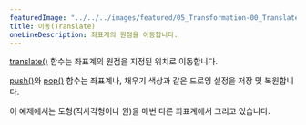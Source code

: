 ---
featuredImage: "../../../images/featured/05_Transformation-00_Translate-thumbnail.png"
title: 이동(Translate)
oneLineDescription: 좌표계의 원점을 이동합니다.
---

<a href="https://p5js.org/reference/#/p5/translate">translate()</a> 함수는 좌표계의 원점을 지정된 위치로 이동합니다.

<a href="https://p5js.org/reference/#/p5/push">push()</a>와 <a href="https://p5js.org/reference/#/p5/pop">pop()</a> 함수는 좌표계나, 채우기 색상과 같은 드로잉 설정을 저장 및 복원합니다.

이 예제에서는 도형(직사각형이나 원)을 매번 다른 좌표계에서 그리고 있습니다.
